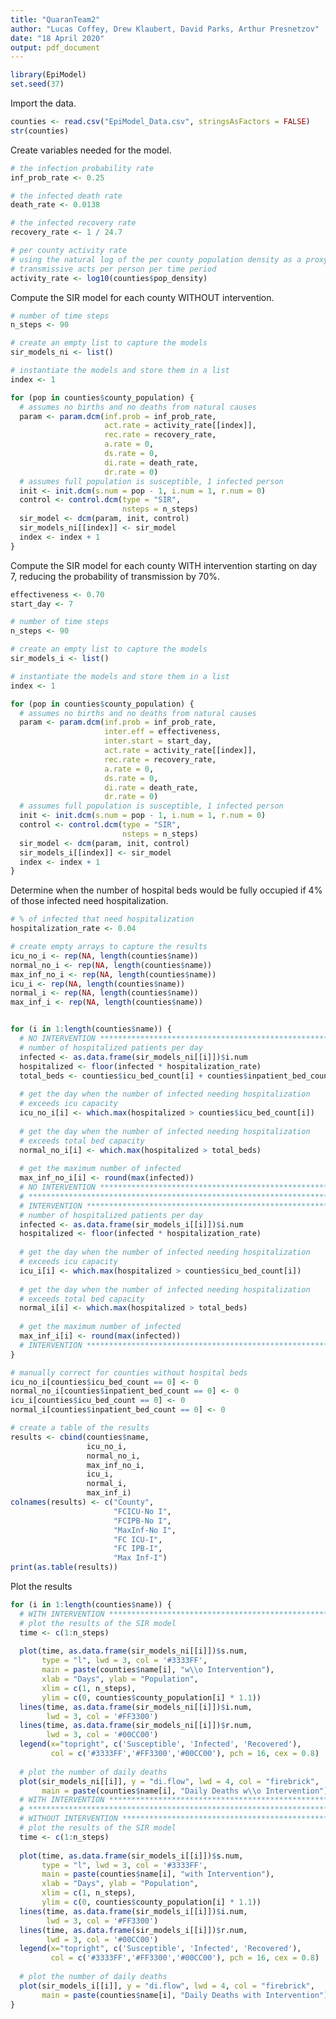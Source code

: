---
title: "QuaranTeam2"
author: "Lucas Coffey, Drew Klaubert, David Parks, Arthur Presnetzov"
date: "18 April 2020"
output: pdf_document
---

```{r setup}
library(EpiModel)
set.seed(37)
```



Import the data.
```{r}
counties <- read.csv("EpiModel_Data.csv", stringsAsFactors = FALSE)
str(counties)
```



Create variables needed for the model.
```{r}
# the infection probability rate
inf_prob_rate <- 0.25

# the infected death rate
death_rate <- 0.0138

# the infected recovery rate
recovery_rate <- 1 / 24.7

# per county activity rate
# using the natural log of the per county population density as a proxy for 
# transmissive acts per person per time period
activity_rate <- log10(counties$pop_density)
```



Compute the SIR model for each county WITHOUT intervention.
```{r}
# number of time steps
n_steps <- 90

# create an empty list to capture the models
sir_models_ni <- list()

# instantiate the models and store them in a list
index <- 1

for (pop in counties$county_population) {
  # assumes no births and no deaths from natural causes
  param <- param.dcm(inf.prob = inf_prob_rate,
                     act.rate = activity_rate[[index]],
                     rec.rate = recovery_rate,
                     a.rate = 0,
                     ds.rate = 0,
                     di.rate = death_rate,
                     dr.rate = 0)
  # assumes full population is susceptible, 1 infected person
  init <- init.dcm(s.num = pop - 1, i.num = 1, r.num = 0)
  control <- control.dcm(type = "SIR",
                         nsteps = n_steps)
  sir_model <- dcm(param, init, control)
  sir_models_ni[[index]] <- sir_model
  index <- index + 1
}
```



Compute the SIR model for each county WITH intervention starting on day 7, reducing the probability of transmission by 70%.
```{r}
effectiveness <- 0.70
start_day <- 7

# number of time steps
n_steps <- 90

# create an empty list to capture the models
sir_models_i <- list()

# instantiate the models and store them in a list
index <- 1

for (pop in counties$county_population) {
  # assumes no births and no deaths from natural causes
  param <- param.dcm(inf.prob = inf_prob_rate,
                     inter.eff = effectiveness,
                     inter.start = start_day,
                     act.rate = activity_rate[[index]],
                     rec.rate = recovery_rate,
                     a.rate = 0,
                     ds.rate = 0,
                     di.rate = death_rate,
                     dr.rate = 0)
  # assumes full population is susceptible, 1 infected person
  init <- init.dcm(s.num = pop - 1, i.num = 1, r.num = 0)
  control <- control.dcm(type = "SIR",
                         nsteps = n_steps)
  sir_model <- dcm(param, init, control)
  sir_models_i[[index]] <- sir_model
  index <- index + 1
}
```



Determine when the number of hospital beds would be fully occupied if 4% of those infected need hospitalization.
```{r}
# % of infected that need hospitalization
hospitalization_rate <- 0.04

# create empty arrays to capture the results
icu_no_i <- rep(NA, length(counties$name))
normal_no_i <- rep(NA, length(counties$name))
max_inf_no_i <- rep(NA, length(counties$name))
icu_i <- rep(NA, length(counties$name))
normal_i <- rep(NA, length(counties$name))
max_inf_i <- rep(NA, length(counties$name))


for (i in 1:length(counties$name)) {
  # NO INTERVENTION ***********************************************************
  # number of hospitalized patients per day
  infected <- as.data.frame(sir_models_ni[[i]])$i.num
  hospitalized <- floor(infected * hospitalization_rate)
  total_beds <- counties$icu_bed_count[i] + counties$inpatient_bed_count[i]
  
  # get the day when the number of infected needing hospitalization
  # exceeds icu capacity
  icu_no_i[i] <- which.max(hospitalized > counties$icu_bed_count[i])
  
  # get the day when the number of infected needing hospitalization
  # exceeds total bed capacity
  normal_no_i[i] <- which.max(hospitalized > total_beds)
  
  # get the maximum number of infected
  max_inf_no_i[i] <- round(max(infected))
  # NO INTERVENTION ***********************************************************
  # ***************************************************************************
  # INTERVENTION **************************************************************
  # number of hospitalized patients per day
  infected <- as.data.frame(sir_models_i[[i]])$i.num
  hospitalized <- floor(infected * hospitalization_rate)
  
  # get the day when the number of infected needing hospitalization
  # exceeds icu capacity
  icu_i[i] <- which.max(hospitalized > counties$icu_bed_count[i])
  
  # get the day when the number of infected needing hospitalization
  # exceeds total bed capacity
  normal_i[i] <- which.max(hospitalized > total_beds)
  
  # get the maximum number of infected
  max_inf_i[i] <- round(max(infected))
  # INTERVENTION **************************************************************
}

# manually correct for counties without hospital beds
icu_no_i[counties$icu_bed_count == 0] <- 0
normal_no_i[counties$inpatient_bed_count == 0] <- 0
icu_i[counties$icu_bed_count == 0] <- 0
normal_i[counties$inpatient_bed_count == 0] <- 0

# create a table of the results
results <- cbind(counties$name,
                 icu_no_i,
                 normal_no_i,
                 max_inf_no_i,
                 icu_i,
                 normal_i,
                 max_inf_i)
colnames(results) <- c("County",
                       "FCICU-No I",
                       "FCIPB-No I",
                       "MaxInf-No I",
                       "FC ICU-I",
                       "FC IPB-I",
                       "Max Inf-I")
print(as.table(results))
```



Plot the results
```{r}
for (i in 1:length(counties$name)) {
  # WITH INTERVENTION *******************************************************
  # plot the results of the SIR model
  time <- c(1:n_steps)
  
  plot(time, as.data.frame(sir_models_ni[[i]])$s.num,
       type = "l", lwd = 3, col = '#3333FF',
       main = paste(counties$name[i], "w\\o Intervention"),
       xlab = "Days", ylab = "Population",
       xlim = c(1, n_steps),
       ylim = c(0, counties$county_population[i] * 1.1))
  lines(time, as.data.frame(sir_models_ni[[i]])$i.num,
        lwd = 3, col = '#FF3300')
  lines(time, as.data.frame(sir_models_ni[[i]])$r.num,
        lwd = 3, col = '#00CC00')
  legend(x="topright", c('Susceptible', 'Infected', 'Recovered'),
         col = c('#3333FF','#FF3300','#00CC00'), pch = 16, cex = 0.8)
  
  # plot the number of daily deaths
  plot(sir_models_ni[[i]], y = "di.flow", lwd = 4, col = "firebrick",
       main = paste(counties$name[i], "Daily Deaths w\\o Intervention"))
  # WITH INTERVENTION *******************************************************
  # *************************************************************************
  # WITHOUT INTERVENTION ****************************************************
  # plot the results of the SIR model
  time <- c(1:n_steps)
  
  plot(time, as.data.frame(sir_models_i[[i]])$s.num,
       type = "l", lwd = 3, col = '#3333FF',
       main = paste(counties$name[i], "with Intervention"),
       xlab = "Days", ylab = "Population",
       xlim = c(1, n_steps),
       ylim = c(0, counties$county_population[i] * 1.1))
  lines(time, as.data.frame(sir_models_i[[i]])$i.num,
        lwd = 3, col = '#FF3300')
  lines(time, as.data.frame(sir_models_i[[i]])$r.num,
        lwd = 3, col = '#00CC00')
  legend(x="topright", c('Susceptible', 'Infected', 'Recovered'),
         col = c('#3333FF','#FF3300','#00CC00'), pch = 16, cex = 0.8)
  
  # plot the number of daily deaths
  plot(sir_models_i[[i]], y = "di.flow", lwd = 4, col = "firebrick",
       main = paste(counties$name[i], "Daily Deaths with Intervention"))
}
```